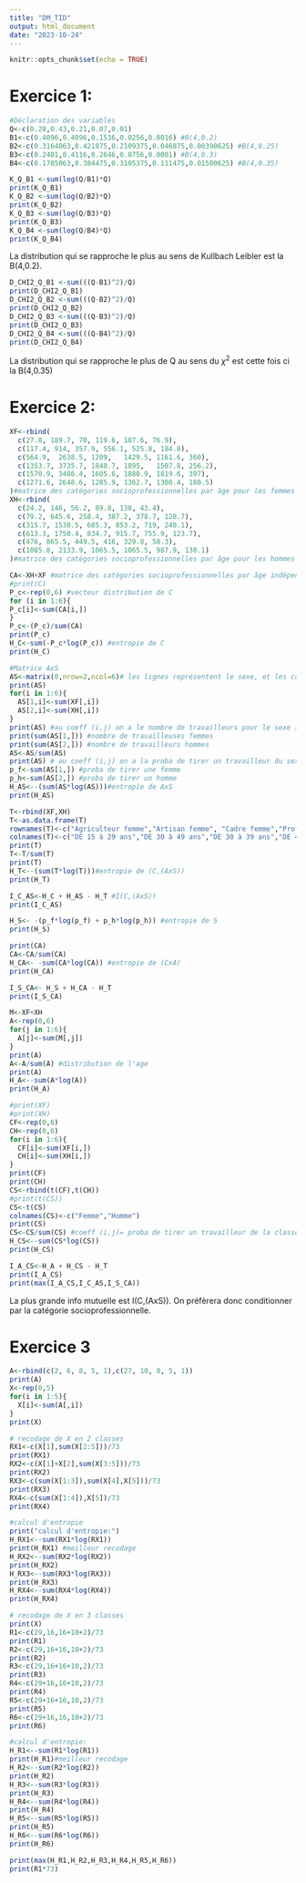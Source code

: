 ```yaml
---
title: "DM_TID"
output: html_document
date: "2023-10-24"
---
```


```r
knitr::opts_chunk$set(echo = TRUE)
```

# Exercice 1:

```r
#Déclaration des variables
Q<-c(0.28,0.43,0.21,0.07,0.01)
B1<-c(0.4096,0.4096,0.1536,0.0256,0.0016) #B(4,0.2)
B2<-c(0.3164063,0.421875,0.2109375,0.046875,0.00390625) #B(4,0.25)
B3<-c(0.2401,0.4116,0.2646,0.0756,0.0081) #B(4,0.3)
B4<-c(0.1785063,0.384475,0.3105375,0.111475,0.01500625) #B(4,0.35)
```

```r
K_Q_B1 <-sum(log(Q/B1)*Q)
print(K_Q_B1)
K_Q_B2 <-sum(log(Q/B2)*Q)
print(K_Q_B2)
K_Q_B3 <-sum(log(Q/B3)*Q)
print(K_Q_B3)
K_Q_B4 <-sum(log(Q/B4)*Q)
print(K_Q_B4)
```
La distribution qui se rapproche le plus au sens de Kullbach Leibler est la B(4,0.2).

```r
D_CHI2_Q_B1 <-sum(((Q-B1)^2)/Q)
print(D_CHI2_Q_B1)
D_CHI2_Q_B2 <-sum(((Q-B2)^2)/Q)
print(D_CHI2_Q_B2)
D_CHI2_Q_B3 <-sum(((Q-B3)^2)/Q)
print(D_CHI2_Q_B3)
D_CHI2_Q_B4 <-sum(((Q-B4)^2)/Q)
print(D_CHI2_Q_B4)
```
La distribution qui se rapproche le plus de Q au sens du $\chi^2$ est cette fois ci la B(4,0.35)

# Exercice 2:

```r
XF<-rbind(
  c(27.8, 189.7, 70, 119.6, 187.6, 76.9),
  c(117.4, 914, 357.9, 556.1, 525.8, 184.8),
  c(564.9, 	2638.5, 1209,	1429.5,	1161.6, 360),
  c(1353.7, 3735.7,	1840.7,	1895,	1507.8,	256.2),
  c(1570.9, 3486.4, 1605.6, 1880.9, 1819.6, 397),
  c(1271.6, 2648.6, 1285.9, 1362.7, 1300.4, 180.5)
)#matrice des catégories socioprofessionnelles par âge pour les femmes
XH<-rbind(
  c(24.2, 146, 56.2, 89.8, 138, 43.4),
  c(79.2, 645.6, 258.4, 387.2, 378.7, 128.7),
  c(315.7, 1538.5, 685.3, 853.2, 719, 240.1),
  c(613.3, 1750.4, 834.7, 915.7, 755.9, 123.7),
  c(476, 865.5, 449.5, 416, 329.8, 58.3),
  c(1085.8, 2133.9, 1065.5, 1065.5, 987.9, 130.1)
)#matrice des catégories socioprofessionnelles par âge pour les hommes
```

```r
CA<-XH+XF #matrice des catégories socioprofessionnelles par âge indépendemment du sexe
#print(C)
P_c<-rep(0,6) #vecteur distribution de C
for (i in 1:6){
P_c[i]<-sum(CA[i,])
}
P_c<-(P_c)/sum(CA)
print(P_c)
H_C<-sum(-P_c*log(P_c)) #entropie de C
print(H_C)
```

```r
#Matrice AxS
AS<-matrix(0,nrow=2,ncol=6)# les lignes représentent le sexe, et les colonnes les tranches d'age
print(AS)
for(i in 1:6){
  AS[1,i]<-sum(XF[,i])
  AS[2,i]<-sum(XH[,i])
}
print(AS) #au coeff (i,j) on a le nombre de travailleurs pour le sexe i et la tranche d'age j
print(sum(AS[1,])) #nombre de travailleuses femmes
print(sum(AS[2,])) #nombre de travailleurs hommes
AS<-AS/sum(AS) 
print(AS) # au coeff (i,j) on a la proba de tirer un travailleur du sexe i et de la tranche d'age j
p_f<-sum(AS[1,]) #proba de tirer une femme
p_h<-sum(AS[2,]) #proba de tirer un homme
H_AS<--(sum(AS*log(AS)))#entropie de AxS
print(H_AS)
```

```r
T<-rbind(XF,XH)
T<-as.data.frame(T)
rownames(T)<-c("Agriculteur femme","Artisan femme", "Cadre femme","Profession i femme","Employés femme","Ouvrier femme","Agriculteur homme","Artisan homme", "Cadre homme","Profession i homme","Employés homme","Ouvrier homme")
colnames(T)<-c("DE 15 à 29 ans","DE 30 à 49 ans","DE 30 à 39 ans","DE 40 à 49 ans","DE 50 à 59 ans","60 ans et plus")
print(T)
T<-T/sum(T)
print(T)
H_T<--(sum(T*log(T)))#entropie de (C,(AxS))
print(H_T)
```

```r
I_C_AS<-H_C + H_AS - H_T #I(C,(AxS))
print(I_C_AS)
```
```r
H_S<- -(p_f*log(p_f) + p_h*log(p_h)) #entropie de S
print(H_S)
```

```r
print(CA)
CA<-CA/sum(CA)
H_CA<- -sum(CA*log(CA)) #entropie de (CxA)
print(H_CA)
```

```r
I_S_CA<- H_S + H_CA - H_T
print(I_S_CA)
```

```r
M<-XF+XH
A<-rep(0,6)
for(j in 1:6){
  A[j]<-sum(M[,j])
}
print(A)
A<-A/sum(A) #distribution de l'age
print(A) 
H_A<--sum(A*log(A))
print(H_A)
```

```r
#print(XF)
#print(XH)
CF<-rep(0,6)
CH<-rep(0,6)
for(i in 1:6){
  CF[i]<-sum(XF[i,])
  CH[i]<-sum(XH[i,])
}
print(CF)
print(CH)
CS<-rbind(t(CF),t(CH))
#print(t(CS))
CS<-t(CS)
colnames(CS)<-c("Femme","Homme")
print(CS)
CS<-CS/sum(CS) #coeff (i,j)= proba de tirer un travailleur de la classe socioprofessionnelle i et du sexe j
H_CS<--sum(CS*log(CS))
print(H_CS)
```

```r
I_A_CS<-H_A + H_CS - H_T
print(I_A_CS)
print(max(I_A_CS,I_C_AS,I_S_CA))
```
La plus grande info mutuelle est I(C,(AxS)). On préfèrera donc conditionner par la catégorie socioprofessionnelle.






# Exercice 3

```r
A<-rbind(c(2, 6, 8, 5, 1),c(27, 10, 8, 5, 1))
print(A)
X<-rep(0,5)
for(i in 1:5){
  X[i]<-sum(A[,i])
}
print(X)
```

```r
# recodage de X en 2 classes
RX1<-c(X[1],sum(X[2:5]))/73
print(RX1)
RX2<-c(X[1]+X[2],sum(X[3:5]))/73
print(RX2)
RX3<-c(sum(X[1:3]),sum(X[4],X[5]))/73
print(RX3)
RX4<-c(sum(X[1:4]),X[5])/73
print(RX4)

#calcul d'entropie
print("calcul d'entropie:")
H_RX1<--sum(RX1*log(RX1))
print(H_RX1) #meilleur recodage
H_RX2<--sum(RX2*log(RX2))
print(H_RX2)
H_RX3<--sum(RX3*log(RX3))
print(H_RX3)
H_RX4<--sum(RX4*log(RX4))
print(H_RX4)

```

```r
# recodage de X en 3 classes
print(X)
R1<-c(29,16,16+10+2)/73
print(R1)
R2<-c(29,16+16,10+2)/73
print(R2)
R3<-c(29,16+16+10,2)/73
print(R3)
R4<-c(29+16,16+10,2)/73
print(R4)
R5<-c(29+16+16,10,2)/73
print(R5)
R6<-c(29+16,16,10+2)/73
print(R6)

#calcul d'entropie:
H_R1<--sum(R1*log(R1))
print(H_R1)#meilleur recodage
H_R2<--sum(R2*log(R2))
print(H_R2)
H_R3<--sum(R3*log(R3))
print(H_R3)
H_R4<--sum(R4*log(R4))
print(H_R4)
H_R5<--sum(R5*log(R5))
print(H_R5)
H_R6<--sum(R6*log(R6))
print(H_R6)

print(max(H_R1,H_R2,H_R3,H_R4,H_R5,H_R6))
print(R1*73)
```

